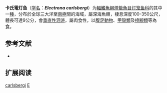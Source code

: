 {{Speciesbox
| name = 卡氏電灯鱼
| status = NE
| status_system = IUCN3.1
| image = 
| genus = Electrona
| species = carlsbergi
| authority = [[Tåning|Tåning]], 1932
| synonyms = *''Myctophum carlsbergi''<br /><small>Tåning, 1932</small>
}}

'''卡氏電灯鱼'''（[[学名|学名]]：'''''Electrona carlsbergi'''''）为[[輻鰭魚綱|輻鰭魚綱]][[燈籠魚目|燈籠魚目]][[灯笼鱼科|灯笼鱼科]]的其中一[[種|種]]，分布於全球三大洋至[[南極|南極]]間的海域，屬深海魚類，棲息深度100-350公尺，體長可達9公分，會[[垂直性洄游|垂直性洄游]]，屬肉食性，以[[腹足動物|腹足動物]]、[[甲殼類|甲殼類]]及[[橈腳類|橈腳類]]等為食。

== 参考文献 ==
{{refbegin}}
*{{FishBase_species|genus=Electrona|species=carlsbergi|year=2012|month=1}}
{{refend}}

==扩展阅读==
{{refbegin}}
{{Wikispecies-inline|Electrona carlsbergi|卡氏電灯鱼}}
{{refend}}
{{Taxonbar|from=Q2851522}}

[[Category:电灯鱼属|carlsbergi]]
[[Category:1932年描述的魚類|E]]


{{灯笼鱼目小作品}}